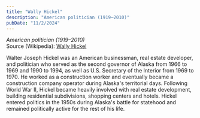 ```yaml
---
title: "Wally Hickel"
description: "American politician (1919–2010)"
pubDate: "11/2/2024"
---
```


*American politician (1919–2010)*  
Source (Wikipedia): [Wally Hickel][1]

Walter Joseph Hickel was an American businessman, real estate developer, and politician who served as the second governor of Alaska from 1966 to 1969 and 1990 to 1994, as well as U.S. Secretary of the Interior from 1969 to 1970. He worked as a construction worker and eventually became a construction company operator during Alaska's territorial days. Following World War II, Hickel became heavily involved with real estate development, building residential subdivisions, shopping centers and hotels. Hickel entered politics in the 1950s during Alaska's battle for statehood and remained politically active for the rest of his life.

[1]: https://en.wikipedia.org/wiki/Wally_Hickel
